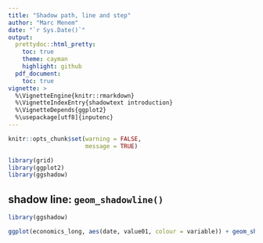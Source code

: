 ```yaml
---
title: "Shadow path, line and step"
author: "Marc Menem"
date: "`r Sys.Date()`"
output:
  prettydoc::html_pretty:
    toc: true
    theme: cayman
    highlight: github
  pdf_document:
    toc: true
vignette: >
  %\VignetteEngine{knitr::rmarkdown}
  %\VignetteIndexEntry{shadowtext introduction}
  %\VignetteDepends{ggplot2}
  %\usepackage[utf8]{inputenc}
---
```




```r
knitr::opts_chunk$set(warning = FALSE,
                      message = TRUE)

library(grid)
library(ggplot2)
library(ggshadow)
```



## shadow line: `geom_shadowline()` 


```r
library(ggshadow)

ggplot(economics_long, aes(date, value01, colour = variable)) + geom_shadowline()

```


